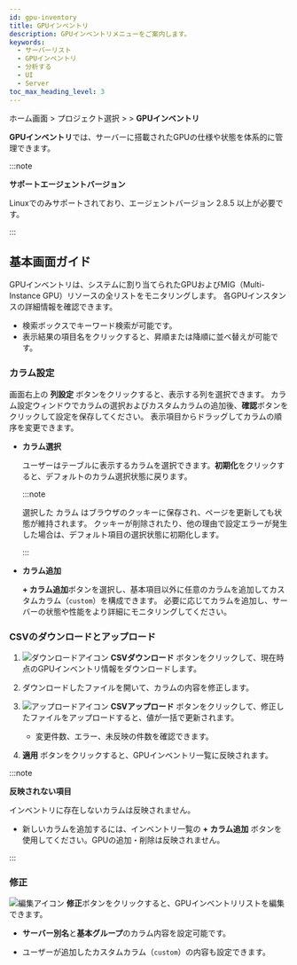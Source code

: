 ```yaml
---
id: gpu-inventory
title: GPUインベントリ
description: GPUインベントリメニューをご案内します。
keywords:
  - サーバーリスト
  - GPUインベントリ
  - 分析する
  - UI
  - Server
toc_max_heading_level: 3
---
```


ホーム画面 &gt; プロジェクト選択 &gt; <Cmdname sid="side_serverList" className="uitext" /> &gt; **GPUインベントリ**

**GPUインベントリ**では、サーバーに搭載されたGPUの仕様や状態を体系的に管理できます。

:::note

**サポートエージェントバージョン**

Linuxでのみサポートされており、エージェントバージョン 2.8.5 以上が必要です。

:::

## 基本画面ガイド

GPUインベントリは、システムに割り当てられたGPUおよびMIG（Multi-Instance GPU）リソースの全リストをモニタリングします。 各GPUインスタンスの詳細情報を確認できます。 

- 検索ボックスでキーワード検索が可能です。
- 表示結果の項目名をクリックすると、昇順または降順に並べ替えが可能です。

### **カラム設定**

画面右上の **列設定** ボタンをクリックすると、表示する列を選択できます。 カラム設定ウィンドウでカラムの選択およびカスタムカラムの追加後、**確認**ボタンをクリックして設定を保存してください。 表示項目からドラッグしてカラムの順序を変更できます。 

- **カラム選択**

    ユーザーはテーブルに表示するカラムを選択できます。**初期化**をクリックすると、デフォルトのカラム選択状態に戻ります。

    :::note

    選択した カラム はブラウザのクッキーに保存され、ページを更新しても状態が維持されます。 クッキーが削除されたり、他の理由で設定エラーが発生した場合は、デフォルト項目の選択状態に初期化します。

    :::

- **カラム追加**

    **+ カラム追加**ボタンを選択し、基本項目以外に任意のカラムを追加してカスタムカラム（`custom`）を構成できます。 必要に応じてカラムを追加し、サーバーの状態や性能をより詳細にモニタリングしてください。

### CSVのダウンロードとアップロード

1. ![ダウンロードアイコン](/img/ico-download.svg) **CSVダウンロード** ボタンをクリックして、現在時点のGPUインベントリ情報をダウンロードします。

2. ダウンロードしたファイルを開いて、カラムの内容を修正します。

3. ![アップロードアイコン](/img/ico-upload.svg) **CSVアップロード** ボタンをクリックして、修正したファイルをアップロードすると、値が一括で更新されます。

    * 変更件数、エラー、未反映の件数を確認できます。

4. **適用** ボタンをクリックすると、GPUインベントリ一覧に反映されます。

:::note

**反映されない項目**

インベントリに存在しないカラムは反映されません。  
* 新しいカラムを追加するには、インベントリ一覧の **+ カラム追加** ボタンを使用してください。GPUの追加・削除は反映されません。

:::

### **修正**

![編集アイコン](/img/ic-edit.svg) **修正**ボタンをクリックすると、GPUインベントリリストを編集できます。

- **サーバー別名**と**基本グループ**のカラム内容を設定可能です。

- ユーザーが追加したカスタムカラム（`custom`）の内容も設定できます。
